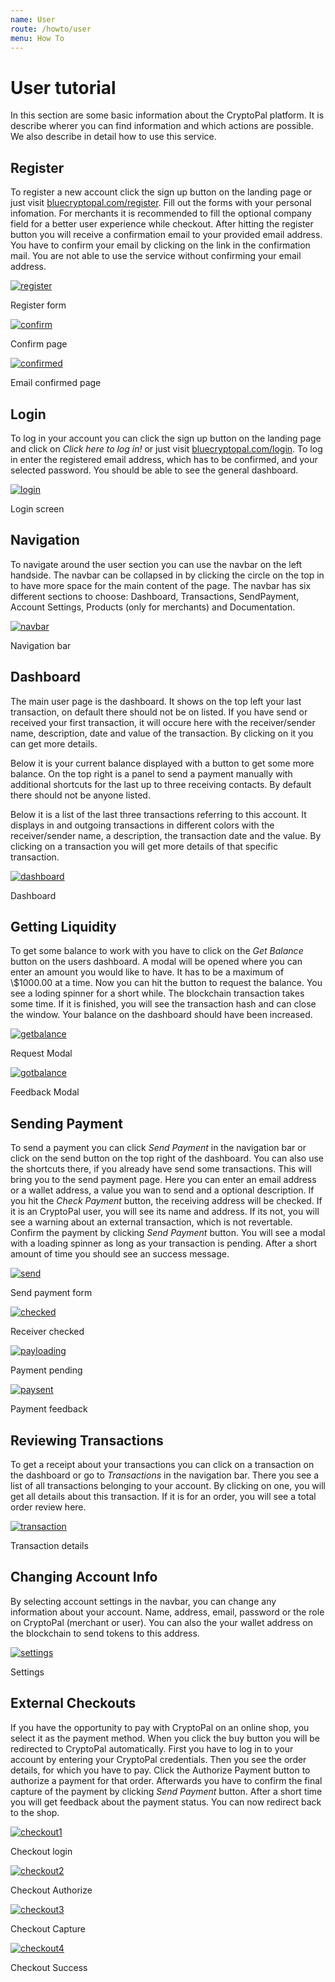 ```yaml
---
name: User
route: /howto/user
menu: How To
---
```


# User tutorial

<p>
    In this section are some basic information about the CryptoPal platform. It is describe wherer you can find information
    and which actions are possible. We also describe in detail how to use this service.
</p>

## Register

<p>
    To register a new account click the sign up button on the landing page or just visit <a href="https://bluecryptopal.com/register" target="_blank">bluecryptopal.com/register</a>.
    Fill out the forms with your personal infomation. For merchants it is recommended to fill the optional company field for
    a better user experience while checkout.
    After hitting the register button you will receive a confirmation email to your provided email address. You have to
    confirm your email by clicking on the link in the confirmation mail. You are not able to use the service without confirming
    your email address.
</p>

<div className="images-container">
    <div className="image-container">
        <a href="https://ibb.co/fvFdxsX"><img src="https://i.ibb.co/fvFdxsX/register.png" alt="register" border="0" /></a>
        <p>Register form</p>
    </div>
    <div className="image-container">
        <a href="https://ibb.co/z6DV5tD"><img src="https://i.ibb.co/z6DV5tD/confirm.png" alt="confirm" border="0" /></a>
        <p>Confirm page</p>
    </div>
    <div className="image-container">
        <a href="https://ibb.co/Sys2w8k"><img src="https://i.ibb.co/Sys2w8k/confirmed.png" alt="confirmed" border="0" /></a>
        <p>Email confirmed page</p>
    </div>
</div>

## Login

<p>
To log in your account you can click the sign up button on the landing page and click on <i>Click here to log in!</i> or
just visit <a href="https://bluecryptopal.com/login" target="_blank">bluecryptopal.com/login</a>. To log in enter the registered 
email address, which has to be confirmed, and your selected password. You should be able to see the general dashboard.
</p>

<div className="images-container">
    <div className="image-container">
        <a href="https://ibb.co/DGncTxt"><img src="https://i.ibb.co/DGncTxt/login.png" alt="login" border="0" /></a>
        <p>Login screen</p>
    </div>
</div>


## Navigation

<p>
To navigate around the user section you can use the navbar on the left handside. The navbar can be collapsed in by clicking the 
circle on the top in to have more space for the main content of the page. The navbar has six different sections to choose:
Dashboard, Transactions, SendPayment, Account Settings, Products (only for merchants) and Documentation.
</p>
<div className="images-container">
    <div className="image-container">
        <a href="https://ibb.co/jLCKx42"><img src="https://i.ibb.co/jLCKx42/navbar.png" alt="navbar" border="0" /></a>
        <p>Navigation bar</p>
    </div>
</div>


## Dashboard

<p>
The main user page is the dashboard. It shows on the top left your last transaction, on default there should not be on listed.
If you have send or received your first transaction, it will occure here with the receiver/sender name, description, date and
value of the transaction. By clicking on it you can get more details.

Below it is your current balance displayed with a button to get some more balance. On the top right is a panel to send a
payment manually with additional shortcuts for the last up to three receiving contacts. By default there should not be anyone listed.

Below it is a list of the last three transactions referring to this account. It displays in and outgoing transactions in different
colors with the receiver/sender name, a description, the transaction date and the value. By clicking on a transaction you will get
more details of that specific transaction.
</p>
<div className="images-container">
    <div className="image-container">
        <a href="https://ibb.co/bFb8Pgc"><img src="https://i.ibb.co/bFb8Pgc/dashboard.png" alt="dashboard" border="0" /></a>
        <p>Dashboard</p>
    </div>
</div>


## Getting Liquidity

<p>
To get some balance to work with you have to click on the <i>Get Balance</i> button on the users dashboard. A modal will be opened
where you can enter an amount you would like to have. It has to be a maximum of \$1000.00 at a time. Now you can hit the button to
request the balance. You see a loding spinner for a short while. The blockchain transaction takes some time. If it is finished, you
will see the transaction hash and can close the window. Your balance on the dashboard should have been increased.
</p>
<div className="images-container">
    <div className="image-container">
        <a href="https://ibb.co/kx2Pkfb"><img src="https://i.ibb.co/kx2Pkfb/getbalance.png" alt="getbalance" border="0" /></a>
        <p>Request Modal</p>
    </div>
    <div className="image-container">
        <a href="https://ibb.co/m9HK4tn"><img src="https://i.ibb.co/m9HK4tn/gotbalance.png" alt="gotbalance" border="0" /></a>
        <p>Feedback Modal</p>
    </div>
</div>



## Sending Payment

<p>
To send a payment you can click <i>Send Payment</i> in the navigation bar or click on the send button on the top right of the
dashboard. You can also use the shortcuts there, if you already have send some transactions. This will bring you to the send payment
page. Here you can enter an email address or a wallet address, a value you wan to send and a optional description.
If you hit the <i>Check Payment</i> button, the receiving address will be checked. If it is an CryptoPal user, you will see its name
and address. If its not, you will see a warning about an external transaction, which is not revertable. Confirm the payment by
clicking <i>Send Payment</i> button. You will see a modal with a loading spinner as long as your transaction is pending. After a short
amount of time you should see an success message.
</p>
<div className="images-container">
    <div className="image-container">
        <a href="https://ibb.co/fk2Sh1S"><img src="https://i.ibb.co/fk2Sh1S/send.png" alt="send" border="0" /></a>
        <p>Send payment form</p>
    </div>
    <div className="image-container">
        <a href="https://ibb.co/wcBdgm7"><img src="https://i.ibb.co/wcBdgm7/checked.png" alt="checked" border="0" /></a>
        <p>Receiver checked</p>
    </div>
        <div className="image-container">
        <a href="https://ibb.co/9yY2WmN"><img src="https://i.ibb.co/9yY2WmN/payloading.png" alt="payloading" border="0" /></a>
        <p>Payment pending</p>
    </div>
    <div className="image-container">
        <a href="https://ibb.co/P9LjbFJ"><img src="https://i.ibb.co/P9LjbFJ/paysent.png" alt="paysent" border="0" /></a>
        <p>Payment feedback</p>
    </div>
</div>

## Reviewing Transactions
<p>
To get a receipt about your transactions you can click on a transaction on the dashboard or go to <i>Transactions</i> in the navigation
bar. There you see a list of all transactions belonging to your account. By clicking on one, you will get all details about this
transaction. If it is for an order, you will see a total order review here.
</p>
<div className="images-container">
    <div className="image-container">
        <a href="https://ibb.co/Rgd52yj"><img src="https://i.ibb.co/Rgd52yj/transaction.png" alt="transaction" border="0" /></a>
        <p>Transaction details</p>
    </div>
</div>


## Changing Account Info

<p>
By selecting account settings in the navbar, you can change any information about your account. Name, address, email, password or the
role on CryptoPal (merchant or user). You can also the your wallet address on the blockchain to send tokens to this address.
</p>
<div className="images-container">
    <div className="image-container">
        <a href="https://ibb.co/LS03Btv"><img src="https://i.ibb.co/LS03Btv/settings.png" alt="settings" border="0" /></a>
        <p>Settings</p>
    </div>
</div>


## External Checkouts

<p>
If you have the opportunity to pay with CryptoPal on an online shop, you select it as the payment method. When you click the buy button
you will be redirected to CryptoPal automatically. First you have to log in to your account by entering your CryptoPal credentials.
Then you see the order details, for which you have to pay. Click the Authorize Payment button to authorize a payment for that order.
Afterwards you have to confirm the final capture of the payment by clicking <i>Send Payment</i> button. After a short time you will
get feedback about the payment status. You can now redirect back to the shop.
</p>
<div className="images-container">
    <div className="image-container">
        <a href="https://ibb.co/zQdmWj6"><img src="https://i.ibb.co/zQdmWj6/checkout1.png" alt="checkout1" border="0" /></a>
        <p>Checkout login</p>
    </div>
    <div className="image-container">
        <a href="https://ibb.co/qx8gW9L"><img src="https://i.ibb.co/qx8gW9L/checkout2.png" alt="checkout2" border="0" /></a>
        <p>Checkout Authorize</p>
    </div>
    <div className="image-container">
        <a href="https://ibb.co/sm9TLB2"><img src="https://i.ibb.co/sm9TLB2/checkout3.png" alt="checkout3" border="0" /></a>
        <p>Checkout Capture</p>
    </div>
    <div className="image-container">
        <a href="https://ibb.co/YjtWLV2"><img src="https://i.ibb.co/YjtWLV2/checkout4.png" alt="checkout4" border="0" /></a>
        <p>Checkout Success</p>
    </div>
</div>


